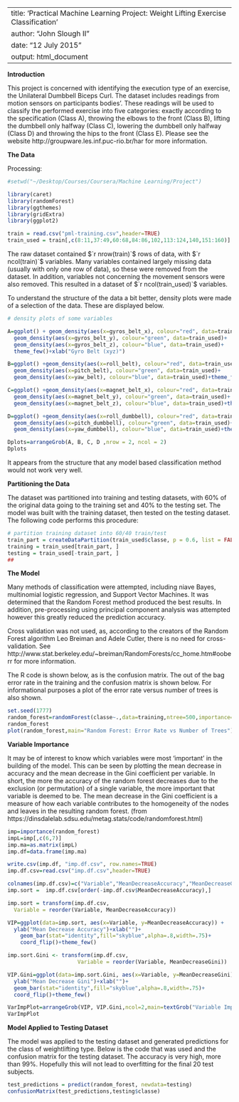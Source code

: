 
---
title: 'Practical Machine Learning Project: Weight Lifting Exercise Classification'
author: "John Slough II"
date: "12 July 2015"
output: html_document
---

**Introduction**

This project is concerned with identifying the execution type of an exercise, the Unilateral Dumbbell Biceps Curl. The dataset includes readings from motion sensors on participants bodies'. These readings will be used to classify the performed exercise into five categories: exactly according to the specification (Class A), throwing the elbows to the front (Class B), lifting the dumbbell only halfway (Class C), lowering the dumbbell only halfway (Class D) and throwing the hips to the front (Class E). Please see the website http://groupware.les.inf.puc-rio.br/har for more information.  

**The Data** 

Processing:
```r

#setwd("~/Desktop/Courses/Coursera/Machine Learning/Project")

library(caret)
library(randomForest)
library(ggthemes)
library(gridExtra)
library(ggplot2)

train = read.csv("pml-training.csv",header=TRUE)
train_used = train[,c(8:11,37:49,60:68,84:86,102,113:124,140,151:160)]

```


The raw dataset contained $`r nrow(train)`$ rows of data, with $`r ncol(train)`$ variables. Many variables contained largely missing data (usually with only one row of data), so these were removed from the dataset. In addition, variables not concerning the movement sensors were also removed. This resulted in a dataset of $`r ncol(train_used)`$ variables.

To understand the structure of the data a bit better, density plots were made of a selection of the data. These are displayed below.

```r
# density plots of some variables

A=ggplot() + geom_density(aes(x=gyros_belt_x), colour="red", data=train_used) + 
  geom_density(aes(x=gyros_belt_y), colour="green", data=train_used)+
  geom_density(aes(x=gyros_belt_z), colour="blue", data=train_used)+
  theme_few()+xlab("Gyro Belt (xyz)")

B=ggplot() +geom_density(aes(x=roll_belt), colour="red", data=train_used) +
  geom_density(aes(x=pitch_belt), colour="green", data=train_used)+
  geom_density(aes(x=yaw_belt), colour="blue", data=train_used)+theme_few()+xlab("Pitch Belt (xyz)")

C=ggplot() +geom_density(aes(x=magnet_belt_x), colour="red", data=train_used) +
  geom_density(aes(x=magnet_belt_y), colour="green", data=train_used)+
  geom_density(aes(x=magnet_belt_z), colour="blue", data=train_used)+theme_few()+xlab("Magnet Belt (xyz)")

D=ggplot() +geom_density(aes(x=roll_dumbbell), colour="red", data=train_used) +
  geom_density(aes(x=pitch_dumbbell), colour="green", data=train_used)+
  geom_density(aes(x=yaw_dumbbell), colour="blue", data=train_used)+theme_few()+xlab("Dumbell Movement (yaw, pitch, roll)")

Dplots=arrangeGrob(A, B, C, D ,nrow = 2, ncol = 2)
Dplots

```

It appears from the structure that any model based classification method would not work very well.

**Partitioning the Data**

The dataset was partitioned into training and testing datasets, with 60% of the original data going to the training set and 40% to the testing set. The model was built with the training dataset, then tested on the testing dataset. The following code performs this procedure:

```r
# partition training dataset into 60/40 train/test
train_part = createDataPartition(train_used$classe, p = 0.6, list = FALSE)
training = train_used[train_part, ]
testing = train_used[-train_part, ]
##
```


**The Model**

Many methods of classification were attempted, including niave Bayes, multinomial logistic regression, and Support Vector Machines. It was determined that the Random Forest method produced the best results. In addition, pre-processing using principal component analysis was attempted however this greatly reduced the prediction accuracy. 

Cross validation was not used, as, according to the creators of the Random Forest algorithm Leo Breiman and Adele Cutler, there is no need for cross-validation. See http://www.stat.berkeley.edu/~breiman/RandomForests/cc_home.htm#ooberr for more information. 

The R code is shown below, as is the confusion matrix. The out of the bag error rate in the training and the confusion matrix is shown below. For informational purposes a plot of the error rate versus number of trees is also shown.  

```r
set.seed(1777)
random_forest=randomForest(classe~.,data=training,ntree=500,importance=TRUE)
random_forest
plot(random_forest,main="Random Forest: Error Rate vs Number of Trees")

```


**Variable Importance**

It may be of interest to know which variables were most 'important' in the building of the model. This can be seen by plotting the mean decrease in accuracy and the mean decrease in the Gini coefficient per variable. In short, the more the accuracy of the random forest decreases due to the exclusion (or permutation) of a single variable, the more important that variable is deemed to be. The mean decrease in the Gini coefficient is a measure of how each variable contributes to the homogeneity of the nodes and leaves in the resulting random forest. (from https://dinsdalelab.sdsu.edu/metag.stats/code/randomforest.html)

```r
imp=importance(random_forest)
impL=imp[,c(6,7)]
imp.ma=as.matrix(impL)
imp.df=data.frame(imp.ma)

write.csv(imp.df, "imp.df.csv", row.names=TRUE)
imp.df.csv=read.csv("imp.df.csv",header=TRUE)

colnames(imp.df.csv)=c("Variable","MeanDecreaseAccuracy","MeanDecreaseGini")
imp.sort =  imp.df.csv[order(-imp.df.csv$MeanDecreaseAccuracy),] 

imp.sort = transform(imp.df.csv, 
  Variable = reorder(Variable, MeanDecreaseAccuracy))

VIP=ggplot(data=imp.sort, aes(x=Variable, y=MeanDecreaseAccuracy)) + 
  ylab("Mean Decrease Accuracy")+xlab("")+
    geom_bar(stat="identity",fill="skyblue",alpha=.8,width=.75)+ 
    coord_flip()+theme_few() 

imp.sort.Gini <- transform(imp.df.csv, 
                      Variable = reorder(Variable, MeanDecreaseGini))

VIP.Gini=ggplot(data=imp.sort.Gini, aes(x=Variable, y=MeanDecreaseGini)) + 
  ylab("Mean Decrease Gini")+xlab("")+
  geom_bar(stat="identity",fill="skyblue",alpha=.8,width=.75)+ 
  coord_flip()+theme_few() 

VarImpPlot=arrangeGrob(VIP, VIP.Gini,ncol=2,main=textGrob("Variable Importance Plot",vjust=1))
VarImpPlot

```


**Model Applied to Testing Dataset**

The model was applied to the testing dataset and generated predictions for the class of weightlifting type.  Below is the code that was used and the confusion matrix for the testing dataset. The accuracy is very high, more than 99%. Hopefully this will not lead to overfitting for the final 20 test subjects.


```r
test_predictions = predict(random_forest, newdata=testing)
confusionMatrix(test_predictions,testing$classe)

```

